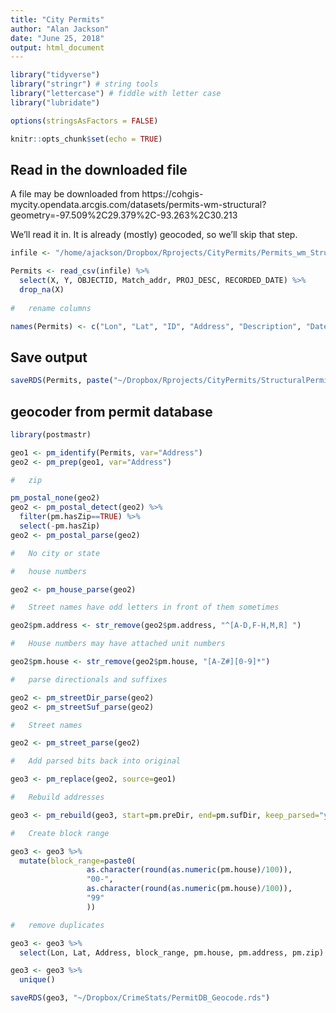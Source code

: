 ```yaml
---
title: "City Permits"
author: "Alan Jackson"
date: "June 25, 2018"
output: html_document
---
```


```r
library("tidyverse")
library("stringr") # string tools
library("lettercase") # fiddle with letter case
library("lubridate")

options(stringsAsFactors = FALSE)

knitr::opts_chunk$set(echo = TRUE)
```

## Read in the downloaded file

A file may be downloaded from https://cohgis-mycity.opendata.arcgis.com/datasets/permits-wm-structural?geometry=-97.509%2C29.379%2C-93.263%2C30.213

We'll read it in. It is already (mostly) geocoded, so we'll skip that step.


```r

infile <- "/home/ajackson/Dropbox/Rprojects/CityPermits/Permits_wm_Structural.csv"

Permits <- read_csv(infile) %>% 
  select(X, Y, OBJECTID, Match_addr, PROJ_DESC, RECORDED_DATE) %>%
  drop_na(X)
  
#   rename columns

names(Permits) <- c("Lon", "Lat", "ID", "Address", "Description", "Date")


```

## Save output


```r

saveRDS(Permits, paste("~/Dropbox/Rprojects/CityPermits/StructuralPermits.rds", sep=""))

```

##  geocoder from permit database

```r

library(postmastr)

geo1 <- pm_identify(Permits, var="Address")
geo2 <- pm_prep(geo1, var="Address")

#   zip

pm_postal_none(geo2)
geo2 <- pm_postal_detect(geo2) %>% 
  filter(pm.hasZip==TRUE) %>% 
  select(-pm.hasZip)
geo2 <- pm_postal_parse(geo2)

#   No city or state

#   house numbers

geo2 <- pm_house_parse(geo2)

#   Street names have odd letters in front of them sometimes

geo2$pm.address <- str_remove(geo2$pm.address, "^[A-D,F-H,M,R] ")

#   House numbers may have attached unit numbers

geo2$pm.house <- str_remove(geo2$pm.house, "[A-Z#][0-9]*")

#   parse directionals and suffixes

geo2 <- pm_streetDir_parse(geo2)
geo2 <- pm_streetSuf_parse(geo2)

#   Street names

geo2 <- pm_street_parse(geo2)

#   Add parsed bits back into original

geo3 <- pm_replace(geo2, source=geo1)

#   Rebuild addresses

geo3 <- pm_rebuild(geo3, start=pm.preDir, end=pm.sufDir, keep_parsed="yes")

#   Create block range

geo3 <- geo3 %>% 
  mutate(block_range=paste0(
                 as.character(round(as.numeric(pm.house)/100)),
                 "00-",
                 as.character(round(as.numeric(pm.house)/100)),
                 "99"
                 ))

#   remove duplicates

geo3 <- geo3 %>% 
  select(Lon, Lat, Address, block_range, pm.house, pm.address, pm.zip) 

geo3 <- geo3 %>% 
  unique()

saveRDS(geo3, "~/Dropbox/CrimeStats/PermitDB_Geocode.rds")

```









